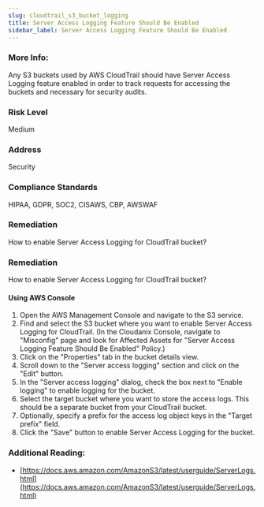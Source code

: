 ```yaml
---
slug: cloudtrail_s3_bucket_logging
title: Server Access Logging Feature Should Be Enabled
sidebar_label: Server Access Logging Feature Should Be Enabled
---
```


### More Info:

Any S3 buckets used by AWS CloudTrail should have Server Access Logging feature enabled in order to track requests for accessing the buckets and necessary for security audits.

### Risk Level

Medium

### Address

Security

### Compliance Standards

HIPAA, GDPR, SOC2, CISAWS, CBP, AWSWAF

### Remediation

How to enable Server Access Logging for CloudTrail bucket?

### Remediation

How to enable Server Access Logging for CloudTrail bucket?

#### Using AWS Console

1. Open the AWS Management Console and navigate to the S3 service.
2. Find and select the S3 bucket where you want to enable Server Access Logging for CloudTrail.
    (In the Cloudanix Console, navigate to "Misconfig" page and look for Affected Assets for "Server Access Logging Feature Should Be Enabled" Policy.)
3. Click on the "Properties" tab in the bucket details view.
4. Scroll down to the "Server access logging" section and click on the "Edit" button.
5. In the "Server access logging" dialog, check the box next to "Enable logging" to enable logging for the bucket.
6. Select the target bucket where you want to store the access logs. This should be a separate bucket from your CloudTrail bucket.
7. Optionally, specify a prefix for the access log object keys in the "Target prefix" field.
8. Click the "Save" button to enable Server Access Logging for the bucket.

### Additional Reading:

- [https://docs.aws.amazon.com/AmazonS3/latest/userguide/ServerLogs.html](https://docs.aws.amazon.com/AmazonS3/latest/userguide/ServerLogs.html) 

